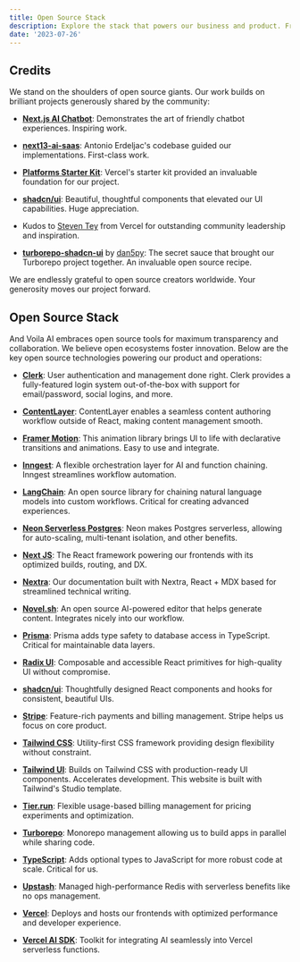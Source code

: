 ```yaml
---
title: Open Source Stack
description: Explore the stack that powers our business and product. From day-to-day operations to app development, we thrive on open-source solutions. And Voila AI is proudly open source and welcome opportunities for collaboration.
date: '2023-07-26'
---
```


## Credits

We stand on the shoulders of open source giants. Our work builds on brilliant projects generously shared by the community:

- **[Next.js AI Chatbot](https://github.com/vercel-labs/ai-chatbot)**: Demonstrates the art of friendly chatbot experiences. Inspiring work.

- **[next13-ai-saas](https://github.com/AntonioErdeljac/next13-ai-saas/tree/master)**: Antonio Erdeljac's codebase guided our implementations. First-class work.

- **[Platforms Starter Kit](https://github.com/vercel/platforms)**: Vercel's starter kit provided an invaluable foundation for our project.

- **[shadcn/ui](https://ui.shadcn.com/)**: Beautiful, thoughtful components that elevated our UI capabilities. Huge appreciation.

- Kudos to [Steven Tey](https://twitter.com/steventey) from Vercel for outstanding community leadership and inspiration.

- **[turborepo-shadcn-ui](https://github.com/dan5py/turborepo-shadcn-ui)** by [dan5py](https://github.com/dan5py): The secret sauce that brought our Turborepo project together. An invaluable open source recipe.

We are endlessly grateful to open source creators worldwide. Your generosity moves our project forward.

## Open Source Stack

And Voila AI embraces open source tools for maximum transparency and collaboration. We believe open ecosystems foster innovation. Below are the key open source technologies powering our product and operations:

- **[Clerk](https://clerk.dev/)**: User authentication and management done right. Clerk provides a fully-featured login system out-of-the-box with support for email/password, social logins, and more.

- **[ContentLayer](https://www.contentlayer.dev/)**: ContentLayer enables a seamless content authoring workflow outside of React, making content management smooth.

- **[Framer Motion](https://www.framer.com/motion/)**: This animation library brings UI to life with declarative transitions and animations. Easy to use and integrate.

- **[Inngest](https://www.inngest.com/)**: A flexible orchestration layer for AI and function chaining. Inngest streamlines workflow automation.

- **[LangChain](https://langchain.readthedocs.io/)**: An open source library for chaining natural language models into custom workflows. Critical for creating advanced experiences.

- **[Neon Serverless Postgres](https://neon.tech/)**: Neon makes Postgres serverless, allowing for auto-scaling, multi-tenant isolation, and other benefits.

- **[Next JS](https://nextjs.org)**: The React framework powering our frontends with its optimized builds, routing, and DX.

- **[Nextra](https://nextra.site/)**: Our documentation built with Nextra, React + MDX based for streamlined technical writing.

- **[Novel.sh](https://novel.sh/)**: An open source AI-powered editor that helps generate content. Integrates nicely into our workflow.

- **[Prisma](https://www.prisma.io/)**: Prisma adds type safety to database access in TypeScript. Critical for maintainable data layers.

- **[Radix UI](https://radix-ui.com)**: Composable and accessible React primitives for high-quality UI without compromise.

- **[shadcn/ui](https://github.com/shadcn/ui)**: Thoughtfully designed React components and hooks for consistent, beautiful UIs.

- **[Stripe](https://stripe.com/)**: Feature-rich payments and billing management. Stripe helps us focus on core product.

- **[Tailwind CSS](https://tailwindcss.com)**: Utility-first CSS framework providing design flexibility without constraint.

- **[Tailwind UI](https://tailwindui.com/)**: Builds on Tailwind CSS with production-ready UI components. Accelerates development. This website is built with Tailwind's Studio template.

- **[Tier.run](https://tier.run/)**: Flexible usage-based billing management for pricing experiments and optimization.

- **[Turborepo](https://turborepo.com)**: Monorepo management allowing us to build apps in parallel while sharing code.

- **[TypeScript](https://www.typescriptlang.org)**: Adds optional types to JavaScript for more robust code at scale. Critical for us.

- **[Upstash](https://upstash.com)**: Managed high-performance Redis with serverless benefits like no ops management.

- **[Vercel](https://vercel.com)**: Deploys and hosts our frontends with optimized performance and developer experience.

- **[Vercel AI SDK](https://sdk.vercel.ai/docs)**: Toolkit for integrating AI seamlessly into Vercel serverless functions.
